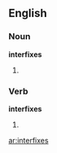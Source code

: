 ==English==

===Noun===
'''interfixes'''

# {{plural of|interfix}}

===Verb===
'''interfixes'''

# {{third person singular of|interfix}}

[[ar:interfixes]]